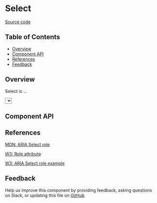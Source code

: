 
# Select

[Source code](https://github.com/leemonade/bubbles/tree/main/packages/components/form/Select)

## Table of Contents

<!-- START doctoc generated TOC please keep comment here to allow auto update -->
<!-- DON'T EDIT THIS SECTION, INSTEAD RE-RUN doctoc TO UPDATE -->

- [Overview](#overview)
- [Component API](#component-api)
- [References](#references)
- [Feedback](#feedback)

## Overview

Select is ...

<ThemeProvider>
  <Select>Select</Select>
</ThemeProvider>

## Component API

<Preview>
  <Story id="form-select--playground" />
</Preview>

<Props />

## References

[MDN: ARIA Select role](https://developer.mozilla.org/en-US/docs/Web/Accessibility/ARIA/Roles/select_role)

[W3: Role attribute](https://www.w3.org/WAI/PF/HTML/wiki/RoleAttribute)

[W3: ARIA Select role example](https://www.w3.org/TR/2016/WD-wai-aria-practices-1.1-20160317/examples/select/select.html)

## Feedback

Help us improve this component by providing feedback, asking questions on Slack, or updating this file on
[GitHub](https://github.com/leemonade/bubbles/edit/main/packages/components/form/Select.mdx)
